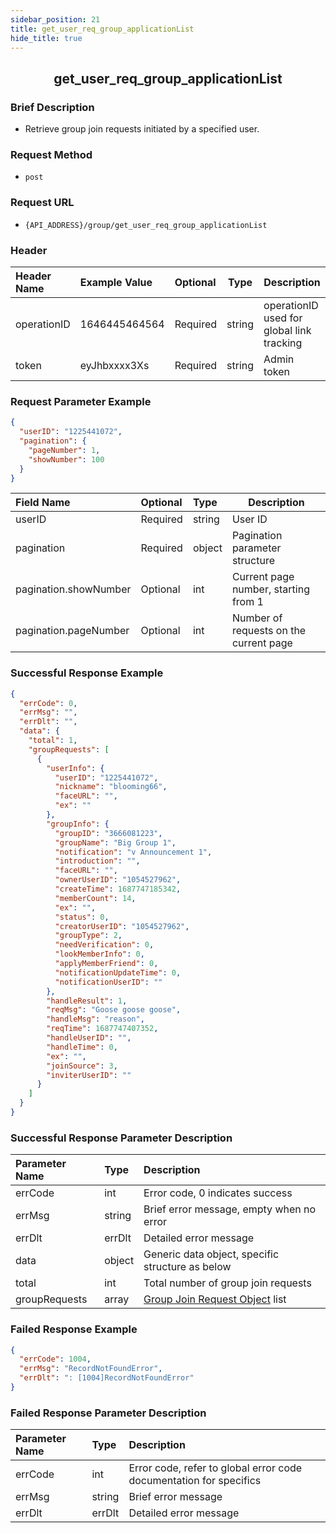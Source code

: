 ```yaml
---
sidebar_position: 21
title: get_user_req_group_applicationList
hide_title: true
---
```


<center>

## get_user_req_group_applicationList


</center>

### Brief Description
- Retrieve group join requests initiated by a specified user.
### Request Method
- `post` 
### Request URL
- `{API_ADDRESS}/group/get_user_req_group_applicationList` 


### Header
| Header Name | Example Value | Optional | Type | Description |
|:----    |:-------    |:--- |---|------      |
|operationID|1646445464564|Required|string|operationID used for global link tracking|
|token|eyJhbxxxx3Xs|Required|string|Admin token|


### Request Parameter Example

```json
{
  "userID": "1225441072",
  "pagination": {
    "pageNumber": 1,
    "showNumber": 100
  }
}
```
| Field Name | Optional | Type | Description |
|:----    |:-------    |:--- |---|
|userID|Required|string|User ID|
|pagination|Required|object|Pagination parameter structure|
|pagination.showNumber|Optional|int|Current page number, starting from 1|
|pagination.pageNumber|Optional|int|Number of requests on the current page|
### Successful Response Example

```json
{
  "errCode": 0,
  "errMsg": "",
  "errDlt": "",
  "data": {
    "total": 1,
    "groupRequests": [
      {
        "userInfo": {
          "userID": "1225441072",
          "nickname": "blooming66",
          "faceURL": "",
          "ex": ""
        },
        "groupInfo": {
          "groupID": "3666081223",
          "groupName": "Big Group 1",
          "notification": "v Announcement 1",
          "introduction": "",
          "faceURL": "",
          "ownerUserID": "1054527962",
          "createTime": 1687747185342,
          "memberCount": 14,
          "ex": "",
          "status": 0,
          "creatorUserID": "1054527962",
          "groupType": 2,
          "needVerification": 0,
          "lookMemberInfo": 0,
          "applyMemberFriend": 0,
          "notificationUpdateTime": 0,
          "notificationUserID": ""
        },
        "handleResult": 1,
        "reqMsg": "Goose goose goose",
        "handleMsg": "reason",
        "reqTime": 1687747407352,
        "handleUserID": "",
        "handleTime": 0,
        "ex": "",
        "joinSource": 3,
        "inviterUserID": ""
      }
    ]
  }
}
```
### Successful Response Parameter Description

| Parameter Name | Type | Description |
|:----    |:-------    |:--- |
|errCode|int|Error code, 0 indicates success|
|errMsg|string|Brief error message, empty when no error|
|errDlt|errDlt|Detailed error message|
|data|object|Generic data object, specific structure as below|
|total|int|Total number of group join requests|
|groupRequests|array|[Group Join Request Object](/restapi/commonFields#grouprequestinfo) list|

### Failed Response Example

```json
{
  "errCode": 1004,
  "errMsg": "RecordNotFoundError",
  "errDlt": ": [1004]RecordNotFoundError"
}
```
### Failed Response Parameter Description

| Parameter Name | Type | Description |
|:----    |:-------    |:--- |
|errCode|int|Error code, refer to global error code documentation for specifics|
|errMsg|string|Brief error message|
|errDlt|errDlt|Detailed error message|